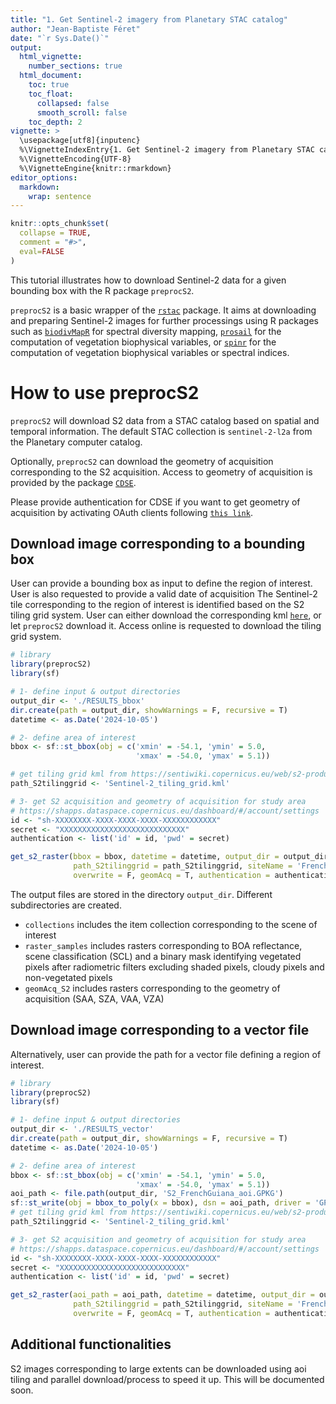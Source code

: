 ```yaml
---
title: "1. Get Sentinel-2 imagery from Planetary STAC catalog"
author: "Jean-Baptiste Féret"
date: "`r Sys.Date()`"
output:
  html_vignette:
    number_sections: true
  html_document:
    toc: true
    toc_float:
      collapsed: false
      smooth_scroll: false
    toc_depth: 2
vignette: >
  \usepackage[utf8]{inputenc}
  %\VignetteIndexEntry{1. Get Sentinel-2 imagery from Planetary STAC catalog}
  %\VignetteEncoding{UTF-8}
  %\VignetteEngine{knitr::rmarkdown}
editor_options: 
  markdown: 
    wrap: sentence
---
```


```r
knitr::opts_chunk$set(
  collapse = TRUE,
  comment = "#>",
  eval=FALSE
)
```

This tutorial illustrates how to download Sentinel-2 data for a given bounding box with the R package `preprocS2`.

`preprocS2` is a basic wrapper of the [`rstac`](https://brazil-data-cube.github.io/rstac/) package. 
It aims at downloading and preparing Sentinel-2 images for further processings using R packages such as [`biodivMapR`](https://jbferet.github.io/biodivMapR/index.html) for spectral diversity mapping, [`prosail`](https://jbferet.gitlab.io/prosail/index.html) for the computation of vegetation biophysical variables, or [`spinr`](https://gitlab.com/jbferet/spinr) for the computation of vegetation biophysical variables or spectral indices.

# How to use preprocS2

`preprocS2` will download S2 data from a STAC catalog based on spatial and temporal information.
The default STAC collection is `sentinel-2-l2a` from the Planetary computer catalog.

Optionally, `preprocS2` can download the geometry of acquisition corresponding to the S2 acquisition.
Access to geometry of acquisition is provided by the package [`CDSE`](https://zivankaraman.github.io/CDSE/).

Please provide authentication for CDSE if you want to get geometry of acquisition by activating OAuth clients following [`this link`](https://shapps.dataspace.copernicus.eu/dashboard/#/account/settings).

## Download image corresponding to a bounding box

User can provide a bounding box as input to define the region of interest.
User is also requested to provide a valid date of acquisition The Sentinel-2 tile corresponding to the region of interest is identified based on the S2 tiling grid system.
User can either download the corresponding kml [`here`](https://sentiwiki.copernicus.eu/web/s2-products), or let `preprocS2` download it.
Access online is requested to download the tiling grid system.

```r
# library
library(preprocS2)
library(sf)

# 1- define input & output directories
output_dir <- './RESULTS_bbox'
dir.create(path = output_dir, showWarnings = F, recursive = T)
datetime <- as.Date('2024-10-05')

# 2- define area of interest
bbox <- sf::st_bbox(obj = c('xmin' = -54.1, 'ymin' = 5.0, 
                            'xmax' = -54.0, 'ymax' = 5.1))

# get tiling grid kml from https://sentiwiki.copernicus.eu/web/s2-products
path_S2tilinggrid <- 'Sentinel-2_tiling_grid.kml'

# 3- get S2 acquisition and geometry of acquisition for study area
# https://shapps.dataspace.copernicus.eu/dashboard/#/account/settings
id <- "sh-XXXXXXXX-XXXX-XXXX-XXXX-XXXXXXXXXXXX"
secret <- "XXXXXXXXXXXXXXXXXXXXXXXXXXXX"
authentication <- list('id' = id, 'pwd' = secret)

get_s2_raster(bbox = bbox, datetime = datetime, output_dir = output_dir, 
              path_S2tilinggrid = path_S2tilinggrid, siteName = 'FrenchGuiana',
              overwrite = F, geomAcq = T, authentication = authentication)
```

The output files are stored in the directory `output_dir`.
Different subdirectories are created.

-   `collections` includes the item collection corresponding to the scene of interest
-   `raster_samples` includes rasters corresponding to BOA reflectance, scene classification (SCL) and a binary mask identifying vegetated pixels after radiometric filters excluding shaded pixels, cloudy pixels and non-vegetated pixels
-   `geomAcq_S2` includes rasters corresponding to the geometry of acquisition (SAA, SZA, VAA, VZA)

## Download image corresponding to a vector file

Alternatively, user can provide the path for a vector file defining a region of interest.

```r
# library
library(preprocS2)
library(sf)

# 1- define input & output directories
output_dir <- './RESULTS_vector'
dir.create(path = output_dir, showWarnings = F, recursive = T)
datetime <- as.Date('2024-10-05')

# 2- define area of interest
bbox <- sf::st_bbox(obj = c('xmin' = -54.1, 'ymin' = 5.0, 
                            'xmax' = -54.0, 'ymax' = 5.1))
aoi_path <- file.path(output_dir, 'S2_FrenchGuiana_aoi.GPKG')
sf::st_write(obj = bbox_to_poly(x = bbox), dsn = aoi_path, driver = 'GPKG', overwrite = T)
# get tiling grid kml from https://sentiwiki.copernicus.eu/web/s2-products
path_S2tilinggrid <- 'Sentinel-2_tiling_grid.kml'

# 3- get S2 acquisition and geometry of acquisition for study area
# https://shapps.dataspace.copernicus.eu/dashboard/#/account/settings
id <- "sh-XXXXXXXX-XXXX-XXXX-XXXX-XXXXXXXXXXXX"
secret <- "XXXXXXXXXXXXXXXXXXXXXXXXXXXX"
authentication <- list('id' = id, 'pwd' = secret)

get_s2_raster(aoi_path = aoi_path, datetime = datetime, output_dir = output_dir, 
              path_S2tilinggrid = path_S2tilinggrid, siteName = 'FrenchGuiana',
              overwrite = F, geomAcq = T, authentication = authentication)
```

## Additional functionalities

S2 images corresponding to large extents can be downloaded using aoi tiling and parallel download/process to speed it up.
This will be documented soon.

